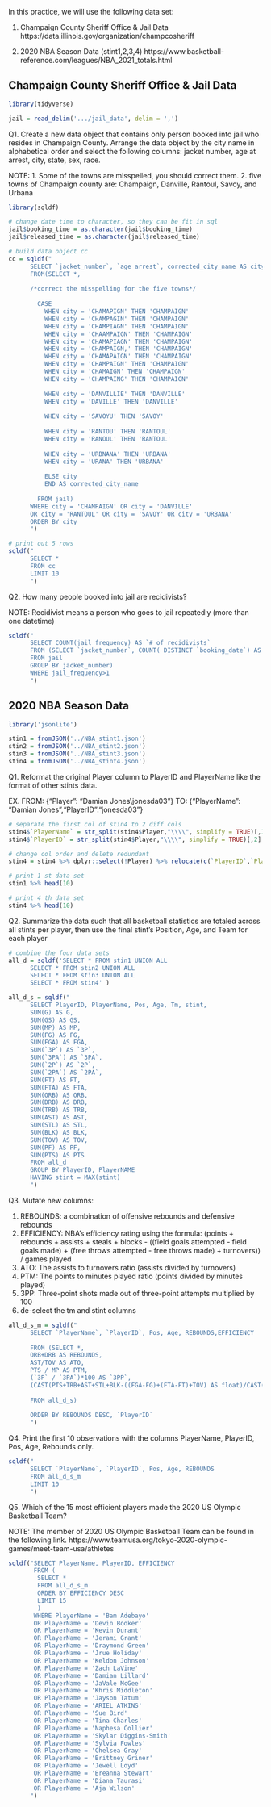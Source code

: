 In this practice, we will use the following data set:

1. Champaign County Sheriff Office & Jail Data
https://data.illinois.gov/organization/champcosheriff

2. 2020 NBA Season Data (stint1,2,3,4) https://www.basketball-reference.com/leagues/NBA_2021_totals.html


## Champaign County Sheriff Office & Jail Data

```{r}
library(tidyverse)
```
```{r}
jail = read_delim('.../jail_data', delim = ',')
```


Q1. Create a new data object that contains only person booked into jail who resides in Champaign County. Arrange the data object by the city name in alphabetical order and select the following columns: jacket number, age at arrest, city, state, sex, race.

NOTE: 
1. Some of the towns are misspelled, you should correct them.
2. five towns of Champaign county are: Champaign, Danville, Rantoul, Savoy, and Urbana


```{r}
library(sqldf)
```
```{r}
# change date time to character, so they can be fit in sql
jail$booking_time = as.character(jail$booking_time)
jail$released_time = as.character(jail$released_time)
```
```{r}
# build data object cc
cc = sqldf("
      SELECT `jacket_number`, `age arrest`, corrected_city_name AS city, state, sex, race
      FROM(SELECT *, 
      
      /*correct the misspelling for the five towns*/
      
        CASE
          WHEN city = 'CHAMAPIGN' THEN 'CHAMPAIGN'
          WHEN city = 'CHAMPAGIN' THEN 'CHAMPAIGN'
          WHEN city = 'CHAMPIAGN' THEN 'CHAMPAIGN'
          WHEN city = 'CHAAMPAIGN' THEN 'CHAMPAIGN'
          WHEN city = 'CHAMAPIAGN' THEN 'CHAMPAIGN'
          WHEN city = 'CHAMPAIGN,' THEN 'CHAMPAIGN'
          WHEN city = 'CHAMAPAIGN' THEN 'CHAMPAIGN'
          WHEN city = 'CHAMPAIGN' THEN 'CHAMPAIGN'
          WHEN city = 'CHAMAIGN' THEN 'CHAMPAIGN'
          WHEN city = 'CHAMPAING' THEN 'CHAMPAIGN'
        
          WHEN city = 'DANVILLIE' THEN 'DANVILLE'
          WHEN city = 'DAVILLE' THEN 'DANVILLE'
        
          WHEN city = 'SAVOYU' THEN 'SAVOY'
          
          WHEN city = 'RANTOU' THEN 'RANTOUL'
          WHEN city = 'RANOUL' THEN 'RANTOUL'
        
          WHEN city = 'URBNANA' THEN 'URBANA'
          WHEN city = 'URANA' THEN 'URBANA'
        
          ELSE city
          END AS corrected_city_name
        
        FROM jail)
      WHERE city = 'CHAMPAIGN' OR city = 'DANVILLE' 
      OR city = 'RANTOUL' OR city = 'SAVOY' OR city = 'URBANA'
      ORDER BY city
      ")
```
```{r}
# print out 5 rows
sqldf("
      SELECT *
      FROM cc
      LIMIT 10
      ")
```


Q2. How many people booked into jail are recidivists?

NOTE:
Recidivist means a person who goes to jail repeatedly (more than one datetime)

```{r}
sqldf("
      SELECT COUNT(jail_frequency) AS `# of recidivists`
      FROM (SELECT `jacket_number`, COUNT( DISTINCT `booking_date`) AS jail_frequency
      FROM jail
      GROUP BY jacket_number)
      WHERE jail_frequency>1
      ")
```



## 2020 NBA Season Data

```{r}
library('jsonlite')
```
```{r}
stin1 = fromJSON('../NBA_stint1.json')
stin2 = fromJSON('../NBA_stint2.json')
stin3 = fromJSON('../NBA_stint3.json')
stin4 = fromJSON('../NBA_stint4.json')
```

Q1. Reformat the original Player column to PlayerID and PlayerName like the format of other stints data.

EX. 
FROM: {"Player": "Damian Jones\\jonesda03"}
TO:  {"PlayerName": "Damian Jones","PlayerID":"jonesda03"}

```{r}
# separate the first col of stin4 to 2 diff cols
stin4$`PlayerName` = str_split(stin4$Player,"\\\\", simplify = TRUE)[,1]
stin4$`PlayerID` = str_split(stin4$Player,"\\\\", simplify = TRUE)[,2]

# change col order and delete redundant
stin4 = stin4 %>% dplyr::select(!Player) %>% relocate(c(`PlayerID`,`PlayerName`))
```
```{r}
# print 1 st data set
stin1 %>% head(10)
```
```{r}
# print 4 th data set
stin4 %>% head(10)
```


Q2. Summarize the data such that all basketball statistics are totaled across all stints per player, then use the final stint's Position, Age, and Team for each player

```{r}
# combine the four data sets
all_d = sqldf('SELECT * FROM stin1 UNION ALL 
      SELECT * FROM stin2 UNION ALL 
      SELECT * FROM stin3 UNION ALL 
      SELECT * FROM stin4' )
```

```{r}
all_d_s = sqldf("
      SELECT PlayerID, PlayerName, Pos, Age, Tm, stint,
      SUM(G) AS G,
      SUM(GS) AS GS,
      SUM(MP) AS MP,
      SUM(FG) AS FG,
      SUM(FGA) AS FGA,
      SUM(`3P`) AS `3P`,
      SUM(`3PA`) AS `3PA`,
      SUM(`2P`) AS `2P`,
      SUM(`2PA`) AS `2PA`,
      SUM(FT) AS FT,
      SUM(FTA) AS FTA,
      SUM(ORB) AS ORB,
      SUM(DRB) AS DRB,
      SUM(TRB) AS TRB,
      SUM(AST) AS AST,
      SUM(STL) AS STL,
      SUM(BLK) AS BLK,
      SUM(TOV) AS TOV,
      SUM(PF) AS PF,
      SUM(PTS) AS PTS
      FROM all_d
      GROUP BY PlayerID, PlayerNAME
      HAVING stint = MAX(stint)
      ")
```


Q3. Mutate new columns:

1. REBOUNDS: a combination of offensive rebounds and defensive rebounds
2. EFFICIENCY: NBA's efficiency rating using the formula: (points + rebounds + assists + steals + blocks - ((field goals attempted - field goals made) + (free throws attempted - free throws made) + turnovers)) / games played
3. ATO: The assists to turnovers ratio (assists divided by turnovers)
4. PTM: The points to minutes played ratio (points divided by minutes played)
5. 3PP: Three-point shots made out of three-point attempts multiplied by 100
6. de-select the tm and stint columns

```{r}
all_d_s_m = sqldf("
      SELECT `PlayerName`, `PlayerID`, Pos, Age, REBOUNDS,EFFICIENCY
      
      FROM (SELECT *, 
      ORB+DRB AS REBOUNDS, 
      AST/TOV AS ATO, 
      PTS / MP AS PTM,
      (`3P` / `3PA`)*100 AS `3PP`,
      (CAST(PTS+TRB+AST+STL+BLK-((FGA-FG)+(FTA-FT)+TOV) AS float)/CAST(G AS float)) AS EFFICIENCY
      
      FROM all_d_s)
      
      ORDER BY REBOUNDS DESC, `PlayerID`
      ") 
```


Q4. Print the first 10 observations with the columns PlayerName, PlayerID, Pos, Age, Rebounds only.

```{r}
sqldf("
      SELECT `PlayerName`, `PlayerID`, Pos, Age, REBOUNDS
      FROM all_d_s_m
      LIMIT 10
      ")
```


Q5. Which of the 15 most efficient players made the 2020 US Olympic Basketball Team?

NOTE: The member of 2020 US Olympic Basketball Team can be found in the following link.
https://www.teamusa.org/tokyo-2020-olympic-games/meet-team-usa/athletes

```{r}
sqldf("SELECT PlayerName, PlayerID, EFFICIENCY
       FROM (
        SELECT *
        FROM all_d_s_m
        ORDER BY EFFICIENCY DESC
        LIMIT 15
        )
       WHERE PlayerName = 'Bam Adebayo'
       OR PlayerName = 'Devin Booker'
       OR PlayerName = 'Kevin Durant'
       OR PlayerName = 'Jerami Grant'
       OR PlayerName = 'Draymond Green'
       OR PlayerName = 'Jrue Holiday'
       OR PlayerName = 'Keldon Johnson'
       OR PlayerName = 'Zach LaVine'
       OR PlayerName = 'Damian Lillard'
       OR PlayerName = 'JaVale McGee'
       OR PlayerName = 'Khris Middleton'
       OR PlayerName = 'Jayson Tatum'
       OR PlayerName = 'ARIEL ATKINS' 
       OR PlayerName = 'Sue Bird'
       OR PlayerName = 'Tina Charles'
       OR PlayerName = 'Naphesa Collier'
       OR PlayerName = 'Skylar Diggins-Smith'
       OR PlayerName = 'Sylvia Fowles'
       OR PlayerName = 'Chelsea Gray'
       OR PlayerName = 'Brittney Griner'
       OR PlayerName = 'Jewell Loyd'
       OR PlayerName = 'Breanna Stewart'
       OR PlayerName = 'Diana Taurasi'
       OR PlayerName = 'Aja Wilson'
      ")
```